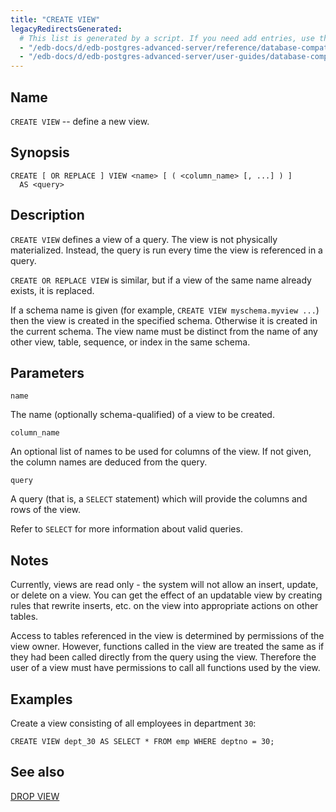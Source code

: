 ```yaml
---
title: "CREATE VIEW"
legacyRedirectsGenerated:
  # This list is generated by a script. If you need add entries, use the `legacyRedirects` key.
  - "/edb-docs/d/edb-postgres-advanced-server/reference/database-compatibility-for-oracle-developers-reference-guide/9.6/Database_Compatibility_for_Oracle_Developers_Reference_Guide.1.057.html"
  - "/edb-docs/d/edb-postgres-advanced-server/user-guides/database-compatibility-for-oracle-developers-guide/9.5/Database_Compatibility_for_Oracle_Developers_Guide.1.085.html"
---
```


<div id="create_view" class="registered_link"></div>

## Name

`CREATE VIEW` -- define a new view.

## Synopsis

```text
CREATE [ OR REPLACE ] VIEW <name> [ ( <column_name> [, ...] ) ]
  AS <query>
```

## Description

`CREATE VIEW` defines a view of a query. The view is not physically materialized. Instead, the query is run every time the view is referenced in a query.

`CREATE OR REPLACE VIEW` is similar, but if a view of the same name already exists, it is replaced.

If a schema name is given (for example, `CREATE VIEW myschema.myview ...`) then the view is created in the specified schema. Otherwise it is created in the current schema. The view name must be distinct from the name of any other view, table, sequence, or index in the same schema.

## Parameters

`name`

 The name (optionally schema-qualified) of a view to be created.

`column_name`

 An optional list of names to be used for columns of the view. If not given, the column names are deduced from the query.

`query`

 A query (that is, a `SELECT` statement) which will provide the columns and rows of the view.

Refer to `SELECT` for more information about valid queries.

## Notes

Currently, views are read only - the system will not allow an insert, update, or delete on a view. You can get the effect of an updatable view by creating rules that rewrite inserts, etc. on the view into appropriate actions on other tables.

Access to tables referenced in the view is determined by permissions of the view owner. However, functions called in the view are treated the same as if they had been called directly from the query using the view. Therefore the user of a view must have permissions to call all functions used by the view.

## Examples

Create a view consisting of all employees in department `30`:

```text
CREATE VIEW dept_30 AS SELECT * FROM emp WHERE deptno = 30;
```

## See also

[DROP VIEW](62_drop_view/#drop_view)
